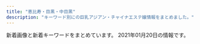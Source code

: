 ```yaml
---
title: "恵比寿・目黒・中目黒"
description: "キーワード別にの巨乳アジアン・チャイナエステ嬢情報をまとめました。"
---
```


新着画像と新着キーワードをまとめています。
2021年01月20日の情報です。

<DmmAffiliateIns />
<KeywordTable
  shops={
    [
    {
        "keywords": {},
        "url": "http://meguro-babel.com/",
        "img_links": [
            "http://meguro-babel.com/topics/img/145-1.jpg",
            "http://meguro-babel.com/girl/3.jpg",
            "http://meguro-babel.com/girl/1.jpg",
            "http://meguro-babel.com/topics/img/146-1.jpg",
            "http://meguro-babel.com/images/topimg4.jpg",
            "http://meguro-babel.com/girl/19.jpg",
            "http://meguro-babel.com/girl/9.jpg",
            "http://meguro-babel.com/images/room/photo03.jpg",
            "http://meguro-babel.com/topics/img/142-1.jpg",
            "http://meguro-babel.com/topics/img/129-1.jpg",
            "http://meguro-babel.com/girl/11.jpg",
            "http://meguro-babel.com/images/room/photo02.jpg",
            "http://meguro-babel.com/girl/7.jpg",
            "http://meguro-babel.com/images/room/photo04.jpg",
            "http://meguro-babel.com/girl/5.jpg",
            "http://meguro-babel.com/girl/21.jpg",
            "http://meguro-babel.com/images/img_1.jpg",
            "http://meguro-babel.com/images/qr.jpg",
            "http://meguro-babel.com/girl/8.jpg",
            "http://meguro-babel.com/girl/24.jpg",
            "http://meguro-babel.com/topics/img/150-1.jpg",
            "http://meguro-babel.com/girl/6.jpg",
            "http://meguro-babel.com/girl/10.jpg",
            "http://meguro-babel.com/girl/4.jpg",
            "http://meguro-babel.com/girl/15.jpg",
            "http://meguro-babel.com/topics/img/149-1.jpg",
            "http://meguro-babel.com/images/room/photo01.jpg"
        ],
        "name": "\u30d0\u30d9\u30eb",
        "station": "JR\u76ee\u9ed2\u99c5\u6771\u53e3"
    },
    {
        "name": "\u30d5\u30a3\u30b8\u30fc\u30ea\u30be\u30fc\u30c8",
        "keywords": {
            "82": 18,
            "C": 138,
            "87": 78,
            "85": 123,
            "D": 141,
            "86": 60,
            "E": 57,
            "89": 18,
            "83": 39
        },
        "img_links": [
            "http://fiji-resort.ests.jp/images/line.png",
            "http://fiji-resort.ests.jp/images/top.png",
            "http://fiji-resort.ests.jp/photos/sites/30/2018/09/2018091301234543.jpg",
            "http://fiji-resort.ests.jp/images/s_staff.png",
            "http://fiji-resort.ests.jp/images/access02.jpg",
            "http://fiji-resort.ests.jp/images/access04.jpg",
            "http://fiji-resort.ests.jp/photos/sites/30/2019/05/2019050215480292.jpg",
            "http://fiji-resort.ests.jp/photos/sites/30/2018/09/2018091916161390.jpg",
            "http://fiji-resort.ests.jp/photos/sites/30/2019/11/2019110909384037.jpg",
            "http://fiji-resort.ests.jp/photos/sites/30/2019/03/2019033011105316.jpg",
            "http://fiji-resort.ests.jp/images/access05.jpg",
            "http://fiji-resort.ests.jp/photos/sites/30/2019/09/2019092914334514.jpg",
            "http://fiji-resort.ests.jp/photos/sites/30/2019/05/2019050215480157.jpg",
            "http://fiji-resort.ests.jp/photos/sites/30/2019/12/2019121110440091.jpg",
            "http://fiji-resort.ests.jp/photos/sites/30/2018/11/2018110510493422.jpg",
            "http://fiji-resort.ests.jp/images/mobile.png",
            "http://fiji-resort.ests.jp/photos/sites/30/2020/02/2020022116402274.jpg",
            "http://fiji-resort.ests.jp/images/access03.jpg",
            "http://fiji-resort.ests.jp/photos/sites/30/2019/05/2019050215480138.jpg",
            "http://fiji-resort.ests.jp/images/s_link.png",
            "http://fiji-resort.ests.jp/photos/sites/30/2019/04/2019042017525677.jpg",
            "http://fiji-resort.ests.jp/images/access06.jpg",
            "http://fiji-resort.ests.jp/images/s_topics.png",
            "http://fiji-resort.ests.jp/photos/sites/30/2019/06/2019061411123068.jpg",
            "http://fiji-resort.ests.jp/images/access01.jpg",
            "http://fiji-resort.ests.jp/photos/sites/30/2019/03/2019033011081995.jpg",
            "http://fiji-resort.ests.jp/photos/sites/30/2019/03/2019031518525662.jpg",
            "http://fiji-resort.ests.jp/images/end.png",
            "http://fiji-resort.ests.jp/images/topics_bj3.png",
            "http://fiji-resort.ests.jp/photos/sites/30/2018/06/2018061511340989.jpg",
            "http://fiji-resort.ests.jp/photos/sites/30/2019/06/2019060610451514.jpg",
            "http://fiji-resort.ests.jp/photos/sites/30/2018/11/2018110510493920.jpg"
        ],
        "station": "\u4e2d\u76ee\u9ed2\u99c5\u897f\u53e3",
        "url": "http://fiji-resort.ests.jp/"
    },
    {
        "name": "\u3075\u308f\u3075\u308f\u5929\u4f7f",
        "url": "https://fuwatenshi.tyo.cm/",
        "keywords": {
            "86": 14,
            "89": 7,
            "85": 14,
            "E": 7,
            "84": 7,
            "D": 35
        },
        "station": "JR\u6075\u6bd4\u5bff\u99c5\u897f\u53e3",
        "img_links": [
            "https://fuwatenshi.tyo.cm/images/room2.jpg",
            "https://fuwatenshi.tyo.cm/images/service3.jpg",
            "https://fuwatenshi.tyo.cm/images/service4.jpg",
            "https://fuwatenshi.tyo.cm/photos/sites/71/2021/01/2021010907195524.jpg",
            "https://fuwatenshi.tyo.cm/photos/sites/71/2020/12/2020120109025939.jpg",
            "https://fuwatenshi.tyo.cm/images/mobile.jpg",
            "https://fuwatenshi.tyo.cm/photos/sites/71/2020/11/2020111008511341.jpg",
            "https://fuwatenshi.tyo.cm/images/info.jpg",
            "https://fuwatenshi.tyo.cm/images/room1.jpg",
            "https://fuwatenshi.tyo.cm/photos/sites/71/2020/11/2020111008511286.jpg",
            "https://fuwatenshi.tyo.cm/images/s_pick.jpg",
            "https://fuwatenshi.tyo.cm/images/s_staff.png",
            "https://fuwatenshi.tyo.cm/photos/sites/71/2020/11/2020112701383631.jpg",
            "https://fuwatenshi.tyo.cm/photos/sites/71/2021/01/2021010907290646.jpg",
            "https://fuwatenshi.tyo.cm/photos/sites/71/2020/12/202012010903004.jpg",
            "https://fuwatenshi.tyo.cm/images/room3.jpg",
            "https://fuwatenshi.tyo.cm/images/room6.jpg",
            "https://fuwatenshi.tyo.cm/images/service2.jpg",
            "https://fuwatenshi.tyo.cm/images/top.jpg",
            "https://fuwatenshi.tyo.cm/images/room4.jpg",
            "https://fuwatenshi.tyo.cm/images/s_news.jpg",
            "https://fuwatenshi.tyo.cm/photos/sites/71/2020/12/2020120109025928.jpg",
            "https://fuwatenshi.tyo.cm/photos/sites/71/2020/12/2020120109030359.jpg",
            "https://fuwatenshi.tyo.cm/photos/sites/71/2020/12/2020120805180429.jpg",
            "https://fuwatenshi.tyo.cm/images/service1.jpg",
            "https://fuwatenshi.tyo.cm/photos/sites/71/2021/01/2021011009194573.jpg",
            "https://fuwatenshi.tyo.cm/images/s_service.png"
        ]
    },
    {
        "name": "RelaCute \u30ea\u30e9\u30ad\u30e5\u30fc\u30c8",
        "url": "http://relacute.tyo.cm/",
        "station": "JR\u76ee\u9ed2\u99c5\u6771\u53e3",
        "keywords": {
            "87": 1,
            "D": 9,
            "C": 25
        },
        "img_links": [
            "http://relacute.tyo.cm/photos/sites/42/2017/04/2.jpg",
            "http://relacute.tyo.cm/photos/sites/42/2017/06/18.jpg",
            "http://relacute.tyo.cm/images/top.jpg",
            "http://relacute.tyo.cm/images/newface1.jpg",
            "http://relacute.tyo.cm/photos/sites/42/2016/11/staff7.jpg",
            "http://relacute.tyo.cm/photos/sites/42/2019/02/2019021216200689.jpg",
            "http://relacute.tyo.cm/images/girl-z1.jpg",
            "http://relacute.tyo.cm/images/top1.jpg",
            "http://relacute.tyo.cm/photos/sites/42/2017/05/16.jpg",
            "http://relacute.tyo.cm/images/s_news.jpg",
            "http://relacute.tyo.cm/images/mobile.png",
            "http://relacute.tyo.cm/photos/sites/42/2017/04/411443062809353899.jpg",
            "http://relacute.tyo.cm/images/staff01.jpg",
            "http://relacute.tyo.cm/photos/sites/42/2016/11/staff1.jpg",
            "http://relacute.tyo.cm/images/link1.jpg",
            "http://relacute.tyo.cm/images/girl-z2.jpg",
            "http://relacute.tyo.cm/photos/sites/42/2019/02/201902121620011.jpg",
            "http://relacute.tyo.cm/photos/sites/42/2016/11/5.jpg",
            "http://relacute.tyo.cm/photos/sites/42/2016/11/staff6.jpg"
        ]
    },
    {
        "keywords": {
            "87": 4,
            "85": 1,
            "88": 1,
            "C": 1,
            "D": 5
        },
        "img_links": [
            "http://nakamegurofun.com/images/main_top.png",
            "http://nakamegurofun.com/images/s3.jpg",
            "http://nakamegurofun.com/files/006-030964.jpg",
            "http://nakamegurofun.com/images/shop/shop04.jpg",
            "http://nakamegurofun.com/files/005-030964.jpg",
            "http://nakamegurofun.com/files/003fa9d.jpg",
            "http://nakamegurofun.com/files/0070964.jpg",
            "http://nakamegurofun.com/files/003-030964.jpg",
            "http://nakamegurofun.com/files/0034f22.jpg",
            "http://nakamegurofun.com/images/shop/shop01.jpg",
            "http://nakamegurofun.com/files/0084f22.jpg",
            "http://nakamegurofun.com/files/005-020964.jpg",
            "http://nakamegurofun.com/images/infotiao1.jpg",
            "http://nakamegurofun.com/images/s5.jpg",
            "http://nakamegurofun.com/images/service91a6.png",
            "http://nakamegurofun.com/images/shop/shop02.jpg",
            "http://nakamegurofun.com/files/008-030964.jpg",
            "http://nakamegurofun.com/files/005fa9d.jpg",
            "http://nakamegurofun.com/images/main_bottom.png",
            "http://nakamegurofun.com/files/0074f22.jpg",
            "http://nakamegurofun.com/files/007-020964.jpg",
            "http://nakamegurofun.com/images/s1.jpg",
            "http://nakamegurofun.com/files/002-030964.jpg",
            "http://nakamegurofun.com/images/zi_massage.png",
            "http://nakamegurofun.com/images/s2.jpg",
            "http://nakamegurofun.com/files/0050964.jpg",
            "http://nakamegurofun.com/files/008fa9d.jpg",
            "http://nakamegurofun.com/files/002-020964.jpg",
            "http://nakamegurofun.com/files/007fa9d.jpg",
            "http://nakamegurofun.com/files/003-020964.jpg",
            "http://nakamegurofun.com/files/0054f22.jpg",
            "http://nakamegurofun.com/images/tel.png",
            "http://nakamegurofun.com/images/shop/shop03.jpg",
            "http://nakamegurofun.com/files/0064f22.jpg",
            "http://nakamegurofun.com/files/007-030964.jpg",
            "http://nakamegurofun.com/files/0024f22.jpg",
            "http://nakamegurofun.com/images/zi_staff.png",
            "http://nakamegurofun.com/files/0020964.jpg",
            "http://nakamegurofun.com/files/006-020964.jpg",
            "http://nakamegurofun.com/images/xian.png",
            "http://nakamegurofun.com/files/002fa9d.jpg",
            "http://nakamegurofun.com/files/0080964.jpg",
            "http://nakamegurofun.com/files/0060964.jpg",
            "http://nakamegurofun.com/files/006fa9d.jpg",
            "http://nakamegurofun.com/files/0030964.jpg",
            "http://nakamegurofun.com/images/s4.jpg",
            "http://nakamegurofun.com/files/008-020964.jpg"
        ],
        "url": "http://nakamegurofun.com/",
        "name": "Flower \uff5e\u30d5\u30e9\u30ef\u30fc\uff5e",
        "station": "\u4e2d\u76ee\u9ed2\u99c5\u897f\u53e3"
    },
    {
        "url": "http://with-you.tyo.cm",
        "keywords": {
            "C": 34,
            "D": 18
        },
        "station": "JR\u76ee\u9ed2\u99c5\u6771\u53e3",
        "name": "With you\u30fb\u30a6\u30a3\u30ba\u30e6\u30fc",
        "img_links": [
            "http://with-you.tyo.cm/photos/sites/6/2019/10/2019102716505124.jpg",
            "http://with-you.tyo.cm/photos/sites/6/2019/12/2019121017051597.jpg",
            "http://with-you.tyo.cm/photos/sites/6/2020/09/2020092511214697.jpg",
            "http://with-you.tyo.cm/photos/sites/6/2019/10/2019102716505281.jpg",
            "http://with-you.tyo.cm/photos/sites/6/2019/11/2019110108002447.jpg",
            "http://with-you.tyo.cm/photos/sites/6/2019/11/2019110108001772.jpg",
            "http://with-you.tyo.cm/photos/sites/6/2019/11/2019112214503286.jpg",
            "http://with-you.tyo.cm/photos/sites/6/2019/11/2019110806175734.jpg",
            "http://with-you.tyo.cm/photos/sites/6/2019/11/2019112517121980.jpg",
            "http://with-you.tyo.cm/photos/sites/6/2019/02/2019021818395644.jpg",
            "http://with-you.tyo.cm/photos/sites/6/2020/06/2020061515324852.jpg",
            "http://with-you.tyo.cm/photos/sites/6/2019/12/2019121914290846.jpg",
            "http://with-you.tyo.cm/images/s_news.jpg",
            "http://with-you.tyo.cm/photos/sites/6/2019/11/2019112214502832.jpg",
            "http://with-you.tyo.cm/photos/sites/6/2019/11/2019112916075124.jpg",
            "http://with-you.tyo.cm/photos/sites/6/2019/02/2019021818404723.jpg",
            "http://with-you.tyo.cm/photos/sites/6/2019/11/2019110107572662.jpg",
            "http://with-you.tyo.cm/photos/sites/6/2019/11/2019110606012817.jpg",
            "http://with-you.tyo.cm/photos/sites/6/2019/11/2019112916075813.jpg",
            "http://with-you.tyo.cm/photos/sites/6/2019/02/2019021816155116.jpg",
            "http://with-you.tyo.cm/images/s_staff.jpg",
            "http://with-you.tyo.cm/photos/sites/6/2019/11/2019112916080552.jpg",
            "http://with-you.tyo.cm/images/top.png",
            "http://with-you.tyo.cm/photos/sites/6/2019/06/2019060510455732.jpg",
            "http://with-you.tyo.cm/photos/sites/6/2019/03/2019030615474648.jpg",
            "http://with-you.tyo.cm/photos/sites/6/2019/11/2019110107573374.jpg",
            "http://with-you.tyo.cm/photos/sites/6/2019/11/2019110806175615.jpg",
            "http://with-you.tyo.cm/photos/sites/6/2019/11/2019111915264046.jpg",
            "http://with-you.tyo.cm/photos/sites/6/2020/06/2020061515330329.jpg",
            "http://with-you.tyo.cm/photos/sites/6/2020/03/2020032714573892.jpg",
            "http://with-you.tyo.cm/photos/sites/6/2019/02/2019021816145119.jpg",
            "http://with-you.tyo.cm/images/s_link.jpg",
            "http://with-you.tyo.cm/photos/sites/6/2019/12/2019121017051599.jpg",
            "http://with-you.tyo.cm/photos/sites/6/2020/03/2020032714542799.jpg",
            "http://with-you.tyo.cm/photos/sites/6/2019/11/2019112517122617.jpg",
            "http://with-you.tyo.cm/photos/sites/6/2019/12/2019121914290210.jpg",
            "http://with-you.tyo.cm/photos/sites/6/2019/11/2019111915264240.jpg",
            "http://with-you.tyo.cm/images/s_pick.jpg",
            "http://with-you.tyo.cm/images/s_recuit.jpg"
        ]
    },
    {
        "img_links": [
            "http://hi-msg.com/tonton/images/an_5_02.jpg",
            "http://hi-msg.com/tonton/images/index-2.jpg",
            "http://hi-msg.com/tonton/images/qr.jpg",
            "http://hi-msg.com/tonton/images/an_5_01.jpg",
            "http://hi-msg.com/tonton/images/staff_images/st1.jpg",
            "http://hi-msg.com/tonton/images/r2.jpg",
            "http://hi-msg.com/tonton/images/an_3_02.jpg",
            "http://hi-msg.com/tonton/images/an_4_02.jpg",
            "http://hi-msg.com/tonton/images/an_2_01.jpg",
            "http://hi-msg.com/tonton/images/index_01.jpg",
            "http://hi-msg.com/tonton/images/fbb.jpg",
            "http://hi-msg.com/tonton/images/eve1.png",
            "http://hi-msg.com/tonton/images/an_2_02.jpg",
            "http://hi-msg.com/tonton/images/an_3_01.jpg",
            "http://hi-msg.com/tonton/images/slider/slide1.png",
            "http://hi-msg.com/tonton/images/slider/slide3s.png",
            "http://hi-msg.com/tonton/images/an_4_01.jpg",
            "http://hi-msg.com/tonton/images/an_1_02.jpg",
            "http://hi-msg.com/tonton/images/index-1.jpg",
            "http://hi-msg.com/tonton/images/an_6_02.jpg",
            "http://hi-msg.com/tonton/images/staff_images/sl.png",
            "http://hi-msg.com/tonton/images/staff_images/st4.jpg",
            "http://hi-msg.com/tonton/images/an_1_01.jpg",
            "http://hi-msg.com/tonton/images/r3.jpg",
            "http://hi-msg.com/tonton/images/slider/slide1s.png",
            "http://hi-msg.com/tonton/images/staff_images/st5.jpg",
            "http://hi-msg.com/tonton/images/slider/slide2s.png",
            "http://hi-msg.com/tonton/images/slider/slide2.png",
            "http://hi-msg.com/tonton/images/r4.jpg",
            "http://hi-msg.com/tonton/images/r1.jpg",
            "http://hi-msg.com/tonton/images/staff_images/st3.jpg",
            "http://hi-msg.com/tonton/images/an_6_01.jpg",
            "http://hi-msg.com/tonton/images/sys1.jpg",
            "http://hi-msg.com/tonton/images/slider/slide3.png",
            "http://hi-msg.com/tonton/images/staff_images/st2.jpg"
        ],
        "url": "http://hi-msg.com/tonton/",
        "name": "\u30c8\u30f3\u30c8\u30f3",
        "keywords": {
            "D": 19,
            "C": 7,
            "E": 5,
            "83": 7,
            "85": 7,
            "86": 17
        },
        "station": "JR\u6075\u6bd4\u5bff\u99c5\u897f\u53e3"
    },
    {
        "url": "http://www.oasis.esjoho.com/",
        "name": "\u30aa\u30a2\u30b7\u30b9",
        "station": "\u897f\u5c0f\u5c71\u99c5",
        "keywords": {
            "87": 4,
            "85": 2,
            "D": 6,
            "86": 2,
            "C": 14
        },
        "img_links": [
            "http://www.oasis.esjoho.com/img/tel.png",
            "http://www.oasis.esjoho.com/files/004.jpg",
            "http://www.oasis.esjoho.com/img/ttl_news.png",
            "http://www.oasis.esjoho.com/img/pickup.jpg",
            "http://www.oasis.esjoho.com/files/001-02.jpg",
            "http://www.oasis.esjoho.com/files/001.jpg",
            "http://www.oasis.esjoho.com/files/005.jpg",
            "http://www.oasis.esjoho.com/files/002-02.jpg",
            "http://www.oasis.esjoho.com/files/004-02.jpg",
            "http://www.oasis.esjoho.com/img/btn_side_mobile.jpg",
            "http://www.oasis.esjoho.com/files/002.jpg",
            "http://www.oasis.esjoho.com/img/ttl_info.png",
            "http://www.oasis.esjoho.com/img/goback.jpg",
            "http://www.oasis.esjoho.com/files/005-02.jpg",
            "http://www.oasis.esjoho.com/img/btn_blog.png"
        ]
    },
    {
        "station": "JR\u6075\u6bd4\u5bff\u99c5\u897f\u53e3",
        "keywords": {
            "85": 14,
            "86": 12,
            "87": 13,
            "C": 14,
            "D": 25,
            "E": 12,
            "88": 12
        },
        "name": "\u7f8e\u9b54\u5973",
        "url": "http://bimajo-massage.work/",
        "img_links": [
            "http://bimajo-massage.work/sp/img/p-8.jpg",
            "http://bimajo-massage.work/sp/img/t-o.jpg",
            "http://bimajo-massage.work/sp/img/st1.jpg",
            "http://bimajo-massage.work/img/sta8.jpg",
            "http://bimajo-massage.work/sp/img/tit.jpg",
            "http://bimajo-massage.work/sp/img/info.jpg",
            "http://bimajo-massage.work/sp/img/p-7.jpg",
            "http://bimajo-massage.work/sp/img/time.jpg",
            "http://bimajo-massage.work/sp/img/t-r.jpg",
            "http://bimajo-massage.work/img/body-.png",
            "http://bimajo-massage.work/sp/img/cam.jpg",
            "http://bimajo-massage.work/img/st7.jpg",
            "http://bimajo-massage.work/img/sta6.jpg",
            "http://bimajo-massage.work/img/sta7.jpg",
            "http://bimajo-massage.work/sp/img/pc.jpg",
            "http://bimajo-massage.work/sp/img/t-s.jpg",
            "http://bimajo-massage.work/sp/img/p-6.jpg",
            "http://bimajo-massage.work/sp/img/sys.jpg",
            "http://bimajo-massage.work/img/st8.jpg",
            "http://bimajo-massage.work/sp/img/acc1.jpg",
            "http://bimajo-massage.work/img/st5.jpg",
            "http://bimajo-massage.work/sp/img/pic.jpg",
            "http://bimajo-massage.work/sp/img/add.jpg",
            "http://bimajo-massage.work/img/st1.jpg",
            "http://bimajo-massage.work/sp/img/st7.jpg",
            "http://bimajo-massage.work/sp/img/botton.jpg",
            "http://bimajo-massage.work/sp/img/st8.jpg",
            "http://bimajo-massage.work/sp/img/st5.jpg",
            "http://bimajo-massage.work/sp/img/t-t.jpg",
            "http://bimajo-massage.work/sp/img/t-a.jpg",
            "http://bimajo-massage.work/img/xmas.png",
            "http://bimajo-massage.work/img/acc2.jpg",
            "http://bimajo-massage.work/img/bottom.png",
            "http://bimajo-massage.work/img/acc1.jpg",
            "http://bimajo-massage.work/img/sta1.jpg",
            "http://bimajo-massage.work/sp/img/st6.jpg",
            "http://bimajo-massage.work/img/st6.jpg",
            "http://bimajo-massage.work/img/sta5.jpg",
            "http://bimajo-massage.work/img/pic.png",
            "http://bimajo-massage.work/img/mo.png",
            "http://bimajo-massage.work/sp/img/tel.jpg",
            "http://bimajo-massage.work/sp/img/acc2.jpg"
        ]
    },
    {
        "name": "OnlyOne",
        "url": "http://onlyone.tyo.cm/",
        "keywords": {
            "E": 1,
            "F": 1,
            "D": 27,
            "C": 4,
            "85": 9,
            "83": 2,
            "86": 11,
            "84": 1,
            "87": 7,
            "88": 2
        },
        "station": "JR\u76ee\u9ed2\u99c5\u897f\u53e3",
        "img_links": [
            "http://onlyone.tyo.cm/photos/sites/5/2020/03/2020031716151746.jpg",
            "http://onlyone.tyo.cm/images/acc3.jpg",
            "http://onlyone.tyo.cm/images/top.png",
            "http://onlyone.tyo.cm/images/room3.jpg",
            "http://onlyone.tyo.cm/photos/sites/5/2019/08/2019080815010066.jpg",
            "http://onlyone.tyo.cm/photos/sites/5/2019/11/2019112117013754.jpg",
            "http://onlyone.tyo.cm/images/acc1.jpg",
            "http://onlyone.tyo.cm/photos/sites/5/2020/09/2020090210405221.jpg",
            "http://onlyone.tyo.cm/photos/sites/5/2020/06/2020060815500896.jpg",
            "http://onlyone.tyo.cm/photos/sites/5/2020/09/2020092617301564.jpg",
            "http://onlyone.tyo.cm/photos/sites/5/2019/12/2019120510353312.jpg",
            "http://onlyone.tyo.cm/images/acc2.jpg",
            "http://onlyone.tyo.cm/photos/sites/5/2019/01/2019011814353078.jpg",
            "http://onlyone.tyo.cm/photos/sites/5/2019/02/2019022310334774.jpg",
            "http://onlyone.tyo.cm/photos/sites/5/2020/07/2020070217061815.jpg",
            "http://onlyone.tyo.cm/photos/sites/5/2020/09/2020092510523723.jpg",
            "http://onlyone.tyo.cm/photos/sites/5/2019/06/2019060510472559.jpg",
            "http://onlyone.tyo.cm/photos/sites/5/2020/07/2020070215334437.jpg",
            "http://onlyone.tyo.cm/images/s_staff.png",
            "http://onlyone.tyo.cm/photos/sites/5/2018/08/2018082407542866.jpg",
            "http://onlyone.tyo.cm/images/room2.jpg",
            "http://onlyone.tyo.cm/photos/sites/5/2019/07/2019071716092046.jpg",
            "http://onlyone.tyo.cm/photos/sites/5/2019/07/201907171609201.jpg",
            "http://onlyone.tyo.cm/photos/sites/5/2017/11/2017112708111797.jpg",
            "http://onlyone.tyo.cm/photos/sites/5/2020/01/2020011413501066.jpg",
            "http://onlyone.tyo.cm/photos/sites/5/2019/02/2019022310345266.jpg",
            "http://onlyone.tyo.cm/images/s_link.png",
            "http://onlyone.tyo.cm/photos/sites/5/2019/07/2019070616424775.jpg",
            "http://onlyone.tyo.cm/images/new.jpg",
            "http://onlyone.tyo.cm/photos/sites/5/2018/08/2018080308152252.jpg",
            "http://onlyone.tyo.cm/photos/sites/5/2018/11/2018112110301745.jpg",
            "http://onlyone.tyo.cm/photos/sites/5/2020/09/2020092510523998.jpg",
            "http://onlyone.tyo.cm/photos/sites/5/2019/01/2019013017371133.jpg",
            "http://onlyone.tyo.cm/photos/sites/5/2019/01/2019013017372064.jpg",
            "http://onlyone.tyo.cm/images/room4.jpg",
            "http://onlyone.tyo.cm/images/line.jpg",
            "http://onlyone.tyo.cm/photos/sites/5/2018/10/201810181432433.jpg",
            "http://onlyone.tyo.cm/photos/sites/5/2020/09/2020092510524025.jpg",
            "http://onlyone.tyo.cm/images/acc4.jpg",
            "http://onlyone.tyo.cm/photos/sites/5/2018/03/2018031607430562.jpg",
            "http://onlyone.tyo.cm/photos/sites/5/2019/12/2019121715483135.jpg",
            "http://onlyone.tyo.cm/photos/sites/5/2018/07/2018071709241386.jpg",
            "http://onlyone.tyo.cm/photos/sites/5/2019/07/2019070711031982.jpg",
            "http://onlyone.tyo.cm/photos/sites/5/2020/05/2020051419324761.jpg",
            "http://onlyone.tyo.cm/photos/sites/5/2019/03/2019030418403098.jpg",
            "http://onlyone.tyo.cm/photos/sites/5/2019/06/2019060510384975.jpg",
            "http://onlyone.tyo.cm/photos/sites/5/2020/02/2020022610121615.jpg",
            "http://onlyone.tyo.cm/images/room1.jpg",
            "http://onlyone.tyo.cm/photos/sites/5/2020/09/2020092218541894.jpg",
            "http://onlyone.tyo.cm/photos/sites/5/2019/05/2019052911352557.jpg",
            "http://onlyone.tyo.cm/photos/sites/5/2019/11/2019110105153240.jpg",
            "http://onlyone.tyo.cm/photos/sites/5/2018/06/2018062904050630.jpg",
            "http://onlyone.tyo.cm/photos/sites/5/2019/08/2019082610481667.jpg",
            "http://onlyone.tyo.cm/photos/sites/5/2018/09/2018092710191274.jpg",
            "http://onlyone.tyo.cm/photos/sites/5/2019/11/2019110105152849.jpg",
            "http://onlyone.tyo.cm/photos/sites/5/2018/11/2018110713255310.jpg",
            "http://onlyone.tyo.cm/photos/sites/5/2019/05/2019050915292562.jpg",
            "http://onlyone.tyo.cm/photos/sites/5/2020/01/2020011412572423.jpg",
            "http://onlyone.tyo.cm/photos/sites/5/2020/01/2020011413500417.jpg"
        ]
    },
    {
        "station": "JR\u76ee\u9ed2\u99c5\u6771\u53e3",
        "keywords": {},
        "img_links": [
            "http://kintsuki.este88.com/gals/momo1.jpg",
            "http://kintsuki.este88.com/gals/kaori1.jpg",
            "http://kintsuki.este88.com/gals/kana1.jpg",
            "http://kintsuki.este88.com/images/r02.jpg",
            "http://kintsuki.este88.com/gals/rina1.jpg",
            "http://kintsuki.este88.com/gals/rei1.jpg",
            "http://kintsuki.este88.com/gals/koyuki1.jpg",
            "http://kintsuki.este88.com/images/ph1.jpg",
            "http://kintsuki.este88.com/images/r01.jpg",
            "http://kintsuki.este88.com/gals/yuyu1.jpg",
            "http://kintsuki.este88.com/gals/mika1.jpg",
            "http://kintsuki.este88.com/images/r04.jpg",
            "http://kintsuki.este88.com/gals/kixyoko1.jpg"
        ],
        "url": "http://kintsuki.este88.com/",
        "name": "\u91d1\u306e\u6708"
    },
    {
        "station": "JR\u76ee\u9ed2\u99c5\u6771\u53e3",
        "img_links": [
            "http://victoria.tyo.cm/photos/sites/13/2020/03/2020031904101259.jpg",
            "http://victoria.tyo.cm/photos/sites/13/2020/02/2020021307433041.jpg",
            "http://victoria.tyo.cm/photos/sites/13/2020/02/2020020104570910.jpg",
            "http://victoria.tyo.cm/photos/sites/13/2019/10/2019100904082968.jpg",
            "http://victoria.tyo.cm/images/room2.jpg",
            "http://victoria.tyo.cm/images/room4.jpg",
            "http://victoria.tyo.cm/photos/sites/13/2018/12/2018121502493814.jpg",
            "http://victoria.tyo.cm/photos/sites/13/2019/01/2019012108071242.jpg",
            "http://victoria.tyo.cm/photos/sites/13/2018/12/2018121502493879.jpg",
            "http://victoria.tyo.cm/photos/sites/13/2018/12/2018122701570643.jpg",
            "http://victoria.tyo.cm/images/s_staff.png",
            "http://victoria.tyo.cm/photos/sites/13/2019/12/2019120904521737.jpg",
            "http://victoria.tyo.cm/photos/sites/13/2020/01/2020012005552181.jpg",
            "http://victoria.tyo.cm/photos/sites/13/2019/02/2019021206543056.jpg",
            "http://victoria.tyo.cm/photos/sites/13/2019/01/2019010506292922.jpg",
            "http://victoria.tyo.cm/photos/sites/13/2018/12/2018122904411765.jpg",
            "http://victoria.tyo.cm/photos/sites/13/2020/01/2020012005552622.jpg",
            "http://victoria.tyo.cm/photos/sites/13/2019/01/2019010506293526.jpg",
            "http://victoria.tyo.cm/photos/sites/13/2019/04/2019041807165826.jpg",
            "http://victoria.tyo.cm/images/mobile.jpg",
            "http://victoria.tyo.cm/images/top.jpg",
            "http://victoria.tyo.cm/photos/sites/13/2019/02/2019021407162693.jpg",
            "https://www.a-side.com/ad/koko/include/banner/koko_125x125.png",
            "http://victoria.tyo.cm/photos/sites/13/2019/01/2019011103510521.jpg",
            "http://victoria.tyo.cm/photos/sites/13/2019/12/2019120904521188.jpg",
            "http://victoria.tyo.cm/photos/sites/13/2018/12/2018121502493953.jpg",
            "http://victoria.tyo.cm/photos/sites/13/2020/01/2020011104241542.jpg",
            "http://victoria.tyo.cm/photos/sites/13/2019/12/2019120406433710.jpg",
            "http://victoria.tyo.cm/images/news.jpg",
            "http://victoria.tyo.cm/photos/sites/13/2018/12/2018121502493847.jpg",
            "http://victoria.tyo.cm/photos/sites/13/2020/01/2020011205500461.jpg",
            "http://victoria.tyo.cm/photos/sites/13/2019/10/2019100904083557.jpg",
            "http://victoria.tyo.cm/photos/sites/13/2019/02/2019022703022355.jpg",
            "http://victoria.tyo.cm/photos/sites/13/2019/08/2019080607062415.jpg",
            "http://victoria.tyo.cm/photos/sites/13/2019/01/2019012509505197.jpg",
            "http://victoria.tyo.cm/photos/sites/13/2019/10/2019101403232834.jpg",
            "http://victoria.tyo.cm/images/room1.jpg",
            "http://victoria.tyo.cm/photos/sites/13/2019/04/2019040304024424.jpg",
            "http://victoria.tyo.cm/photos/sites/13/2019/01/2019012509534353.jpg",
            "http://victoria.tyo.cm/photos/sites/13/2020/10/2020100803550565.jpg",
            "http://victoria.tyo.cm/photos/sites/13/2020/02/202002030340133.jpg",
            "http://victoria.tyo.cm/photos/sites/13/2019/06/2019061005275095.jpg",
            "http://victoria.tyo.cm/photos/sites/13/2019/05/201905100639429.jpg",
            "http://victoria.tyo.cm/photos/sites/13/2018/12/2018122701570616.jpg",
            "http://victoria.tyo.cm/images/room3.jpg",
            "http://victoria.tyo.cm/photos/sites/13/2019/07/2019070206503156.jpg",
            "http://victoria.tyo.cm/photos/sites/13/2018/12/2018122904422525.jpg",
            "http://victoria.tyo.cm/photos/sites/13/2019/12/2019120106181894.jpg",
            "http://victoria.tyo.cm/images/face.jpg",
            "http://victoria.tyo.cm/images/pick.jpg"
        ],
        "name": "Victoria\u30fb\u30d3\u30af\u30c8\u30ea\u30a2",
        "url": "http://victoria.tyo.cm/",
        "keywords": {
            "89": 1,
            "93": 1,
            "G": 1,
            "C": 7,
            "E": 3,
            "82": 2,
            "86": 10,
            "83": 7,
            "87": 4,
            "D": 21,
            "85": 8,
            "F": 1
        }
    },
    {
        "url": "http://angel.jpn.cm/",
        "keywords": {
            "89": 2,
            "D": 28,
            "86": 9,
            "84": 2,
            "85": 4,
            "90": 1,
            "88": 4,
            "C": 41,
            "87": 3,
            "E": 5
        },
        "station": "JR\u76ee\u9ed2\u99c5\u6771\u53e3",
        "name": "Angel-\u30a8\u30f3\u30b8\u30a7\u30eb-",
        "img_links": [
            "http://angel.jpn.cm/images/room3.jpg",
            "http://angel.jpn.cm/photos/sites/3/2016/08/staff36g.jpg",
            "http://angel.jpn.cm/photos/sites/3/2016/08/staff7.jpg",
            "http://angel.jpn.cm/photos/sites/3/2016/08/staff5a.jpg",
            "http://angel.jpn.cm/photos/sites/3/2016/10/staff41.jpg",
            "http://angel.jpn.cm/photos/sites/3/2020/06/2020061515170635.jpg",
            "http://angel.jpn.cm/photos/sites/3/2018/06/2018061505064251.jpg",
            "http://angel.jpn.cm/photos/sites/3/2016/09/staff40a.jpg",
            "http://angel.jpn.cm/photos/sites/3/2016/08/staff8a.jpg",
            "http://angel.jpn.cm/photos/sites/3/2016/09/72670992207769698.jpg",
            "http://angel.jpn.cm/photos/sites/3/2019/07/2019071016030711.jpg",
            "http://cdn.dino-es.com/images/logo/150x40DinoEs.png",
            "http://angel.jpn.cm/photos/sites/3/2016/08/staff5.jpg",
            "http://angel.jpn.cm/photos/sites/3/2016/08/staff29.jpg",
            "http://angel.jpn.cm/images/room7.jpg",
            "http://angel.jpn.cm/photos/sites/3/2019/07/2019071213431954.jpg",
            "http://angel.jpn.cm/images/room2.jpg",
            "http://angel.jpn.cm/photos/sites/3/2017/03/2.jpg",
            "http://angel.jpn.cm/images/room5.jpg",
            "http://angel.jpn.cm/images/s_staff.png",
            "http://angel.jpn.cm/photos/sites/3/2017/12/2017122705371661.jpg",
            "http://angel.jpn.cm/photos/sites/3/2018/06/2018061601280885.jpg",
            "http://angel.jpn.cm/photos/sites/3/2016/08/staff35.jpg",
            "http://angel.jpn.cm/photos/sites/3/2016/08/staff29a.jpg",
            "http://angel.jpn.cm/images/mobile.jpg",
            "http://angel.jpn.cm/photos/sites/3/2018/06/2018061505064271.jpg",
            "http://angel.jpn.cm/photos/sites/3/2018/06/2018061601280970.jpg",
            "http://angel.jpn.cm/photos/sites/3/2016/08/staff23.jpg",
            "http://angel.jpn.cm/photos/sites/3/2016/08/staff22.jpg",
            "http://angel.jpn.cm/photos/sites/3/2016/08/staff24.jpg",
            "http://angel.jpn.cm/photos/sites/3/2017/05/8.jpg",
            "http://angel.jpn.cm/images/s_mobile.png",
            "http://angel.jpn.cm/photos/sites/3/2019/12/2019122718552413.jpg",
            "http://angel.jpn.cm/images/room4.jpg",
            "http://angel.jpn.cm/images/top01.jpg",
            "http://angel.jpn.cm/photos/sites/3/2016/08/staff21.jpg",
            "http://angel.jpn.cm/photos/sites/3/2016/09/staff40.jpg",
            "http://angel.jpn.cm/photos/sites/3/2019/11/2019111814073465.jpg",
            "http://angel.jpn.cm/images/s_pick.png",
            "http://angel.jpn.cm/images/s_link.png",
            "http://angel.jpn.cm/photos/sites/3/2016/08/staff8.jpg",
            "http://angel.jpn.cm/photos/sites/3/2018/06/2018062105525655.jpg",
            "http://angel.jpn.cm/photos/sites/3/2016/08/staff37a.jpg",
            "http://angel.jpn.cm/photos/sites/3/2019/10/2019100910242499.jpg",
            "http://angel.jpn.cm/photos/sites/3/2016/08/staff4a.jpg",
            "http://angel.jpn.cm/images/info.jpg",
            "http://angel.jpn.cm/photos/sites/3/2016/08/staff14a.jpg",
            "http://angel.jpn.cm/photos/sites/3/2019/11/201911181407260.jpg",
            "http://angel.jpn.cm/photos/sites/3/2018/09/2018091001155585.jpg",
            "http://angel.jpn.cm/photos/sites/3/2016/08/staff25a.jpg",
            "http://angel.jpn.cm/photos/sites/3/2017/11/2017112010234266.jpg",
            "http://angel.jpn.cm/photos/sites/3/2017/12/201712270537317.jpg",
            "http://angel.jpn.cm/images/s_news.png",
            "http://angel.jpn.cm/photos/sites/3/2016/08/staff3a.jpg",
            "http://angel.jpn.cm/photos/sites/3/2016/08/staff11.jpg",
            "http://angel.jpn.cm/photos/sites/3/2016/08/staff4.jpg",
            "http://angel.jpn.cm/images/top02.jpg",
            "http://angel.jpn.cm/images/girl-z2.jpg",
            "http://angel.jpn.cm/photos/sites/3/2019/12/2019122718552430.jpg",
            "http://angel.jpn.cm/photos/sites/3/2016/08/staff25.jpg",
            "http://angel.jpn.cm/photos/sites/3/2016/10/staff01.jpg",
            "http://angel.jpn.cm/photos/sites/3/2019/12/2019122718552333.jpg",
            "http://angel.jpn.cm/photos/sites/3/2020/09/2020092511154515.jpg",
            "http://angel.jpn.cm/photos/sites/3/2017/01/1.jpg",
            "http://angel.jpn.cm/photos/sites/3/2016/08/staff2a.jpg",
            "http://angel.jpn.cm/images/room6.jpg",
            "http://angel.jpn.cm/images/room1.jpg",
            "http://angel.jpn.cm/photos/sites/3/2017/11/201711280608539.jpg",
            "http://angel.jpn.cm/photos/sites/3/2016/08/staff2.jpg",
            "http://angel.jpn.cm/photos/sites/3/2016/08/staff38.jpg",
            "http://angel.jpn.cm/images/girl-z1.jpg",
            "http://angel.jpn.cm/photos/sites/3/2016/08/staff37.jpg",
            "http://angel.jpn.cm/images/nbj3.jpg",
            "http://angel.jpn.cm/photos/sites/3/2016/08/staff39.jpg",
            "http://angel.jpn.cm/photos/sites/3/2016/08/staff14.jpg",
            "http://angel.jpn.cm/photos/sites/3/2016/08/staff28.jpg",
            "http://angel.jpn.cm/photos/sites/3/2019/06/2019060510404179.jpg",
            "http://angel.jpn.cm/photos/sites/3/2019/06/201906051042276.jpg",
            "http://angel.jpn.cm/photos/sites/3/2016/08/staff3.jpg",
            "http://angel.jpn.cm/photos/sites/3/2018/11/201811011331167.jpg",
            "http://angel.jpn.cm/photos/sites/3/2017/04/1.jpg"
        ]
    },
    {
        "img_links": [
            "http://kaizokusen.jpn.mn/images/mobile.jpg",
            "http://kaizokusen.jpn.mn/photos/sites/31/2020/03/2020030801205388.jpg",
            "http://kaizokusen.jpn.mn/photos/sites/31/2018/12/2018122706404758.jpg",
            "http://kaizokusen.jpn.mn/photos/sites/31/2020/01/2020010602051995.jpg",
            "http://kaizokusen.jpn.mn/photos/sites/31/2019/06/2019060402255852.jpg",
            "http://kaizokusen.jpn.mn/photos/sites/31/2020/12/2020120801390122.jpg",
            "http://kaizokusen.jpn.mn/photos/sites/31/2020/11/2020112103070699.jpg",
            "http://kaizokusen.jpn.mn/photos/sites/31/2020/04/2020042207290081.jpg",
            "http://kaizokusen.jpn.mn/photos/sites/31/2019/11/2019111401215721.jpg",
            "http://kaizokusen.jpn.mn/photos/sites/31/2019/02/2019022801560094.jpg",
            "http://kaizokusen.jpn.mn/photos/sites/31/2019/02/2019021410470448.jpg",
            "http://kaizokusen.jpn.mn/photos/sites/31/2019/06/2019061406003081.jpg",
            "http://kaizokusen.jpn.mn/photos/sites/31/2019/12/201912200917482.jpg",
            "http://kaizokusen.jpn.mn/photos/sites/31/2019/12/2019122806012497.jpg",
            "http://kaizokusen.jpn.mn/photos/sites/31/2019/04/2019040301572848.jpg",
            "http://kaizokusen.jpn.mn/photos/sites/31/2019/09/2019092905302643.jpg",
            "http://kaizokusen.jpn.mn/photos/sites/31/2018/07/2018070912312985.jpg",
            "http://kaizokusen.jpn.mn/images/news_bj1.jpg",
            "http://kaizokusen.jpn.mn/images/news03.jpg",
            "http://kaizokusen.jpn.mn/photos/sites/31/2020/02/2020022107354732.jpg",
            "http://kaizokusen.jpn.mn/images/s_pick.png",
            "http://kaizokusen.jpn.mn/photos/sites/31/2020/06/2020062208015349.jpg",
            "http://kaizokusen.jpn.mn/photos/sites/31/2020/08/2020082411195272.jpg",
            "http://kaizokusen.jpn.mn/photos/sites/31/2019/01/201901130238317.jpg",
            "http://kaizokusen.jpn.mn/images/s_contact.jpg",
            "http://kaizokusen.jpn.mn/photos/sites/31/2019/06/2019060402255271.jpg",
            "http://kaizokusen.jpn.mn/images/s_news.jpg",
            "http://kaizokusen.jpn.mn/photos/sites/31/2019/03/2019032601332117.jpg",
            "http://kaizokusen.jpn.mn/images/news_bj3.jpg",
            "http://kaizokusen.jpn.mn/photos/sites/31/2019/03/2019032710574970.jpg",
            "http://kaizokusen.jpn.mn/images/news04.jpg",
            "http://kaizokusen.jpn.mn/photos/sites/31/2020/03/2020031402334084.jpg",
            "http://kaizokusen.jpn.mn/photos/sites/31/2019/09/2019091102140786.jpg",
            "http://kaizokusen.jpn.mn/photos/sites/31/2020/01/2020011609085443.jpg",
            "http://kaizokusen.jpn.mn/photos/sites/31/2019/05/2019051702252726.jpg",
            "http://kaizokusen.jpn.mn/images/s_link.png",
            "http://kaizokusen.jpn.mn/photos/sites/31/2019/11/2019111410352979.jpg",
            "http://kaizokusen.jpn.mn/photos/sites/31/2020/06/2020061302013959.jpg",
            "http://kaizokusen.jpn.mn/photos/sites/31/2020/08/2020080301195061.jpg",
            "http://kaizokusen.jpn.mn/photos/sites/31/2020/05/2020051510144982.jpg",
            "http://kaizokusen.jpn.mn/photos/sites/31/2019/11/2019112102290816.jpg",
            "http://kaizokusen.jpn.mn/photos/sites/31/2020/06/2020060409294464.jpg",
            "http://kaizokusen.jpn.mn/images/headline.jpg",
            "http://kaizokusen.jpn.mn/images/s_staff.png",
            "http://kaizokusen.jpn.mn/photos/sites/31/2019/12/2019121904244431.jpg",
            "http://kaizokusen.jpn.mn/photos/sites/31/2018/12/2018121710580889.jpg",
            "http://kaizokusen.jpn.mn/photos/sites/31/2020/02/202002070127147.jpg",
            "http://kaizokusen.jpn.mn/photos/sites/31/2019/01/2019010309225534.jpg",
            "http://kaizokusen.jpn.mn/images/end.png",
            "http://kaizokusen.jpn.mn/images/top.jpg",
            "http://kaizokusen.jpn.mn/photos/sites/31/2019/01/2019012803255272.jpg",
            "http://kaizokusen.jpn.mn/photos/sites/31/2020/06/2020061305220545.jpg"
        ],
        "url": "http://kaizokusen.jpn.mn/",
        "keywords": {
            "83": 8,
            "85": 26,
            "88": 10,
            "84": 2,
            "86": 25,
            "87": 34,
            "E": 28,
            "D": 74,
            "C": 44
        },
        "station": "\u4e2d\u76ee\u9ed2\u99c5\u5357\u6539\u672d\u897f\u53e3",
        "name": "\u6d77\u8cca\u8239"
    }
]
}
/>
<DmmAffiliateScript />
